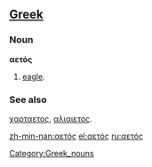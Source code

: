 ==[[Greek]]==
=== Noun ===
'''αετός ''' {{m}}
#[[eagle]].

=== See also ===

[[χαρταετος]], [[αλιαιετος]].

[[Category:Greek_nouns]]

[[zh-min-nan:αετός]]
[[el:αετός]]
[[ru:αετός]]